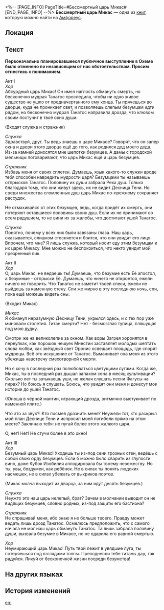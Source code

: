<%-- [PAGE_INFO]
PageTitle=#Бессмертный царь Микас#
[END_PAGE_INFO] --%>
{{Дополнить}}
{{Книга Инфобокс
|id           = 435
|Название     = 
|Изображение  = Предмет Бессмертный царь Микас.png
|Мир          = Амфореус
|Томов        = 1
|Автор        = <!--нужно добавить-->
|Описание     = Изначально эту пьесу должны были играть в Охеме. Она повествует о деяниях царя Микаса, который пытался обмануть Танатос. В конце концов, его наказали титаны.
|Том1         = {{tx}}
|Источник1    = {{tx|Отсутствует источник}}
|Персонажи    = 
|Фракции      = 
}}
'''Бессмертный царь Микас''' — одна из [[Книги|книг]], которую можно найти на [[Амфореус]].

==Локация==
{{Отметка карты|<!--название карты-->|<!--id отметки-->}}

==Текст==
'''Первоначально планировавшееся публичное выступление в Охеме было отменено по независящим от нас обстоятельствам. Просим отнестись с пониманием.'''

Акт I<br />
''Хор''<br />
Абсурдный царь Микас! Он имел наглость обмануть смерть, но бесконечно мудрая Танатос проследила, чтобы ни одно живое существо не ушло от предначертанного ему конца. Ты прячешься во дворце, куда не проникает свет, и позволяешь слепым безумцам идти рядом, но бесконечно мудрая Танатос направила дрозда, что клювом своим постучит в твоё окно души.

(Входят служка и стражник)

''Служка''<br />
Здравствуй, друг. Ты ведь знаешь о царе Микасе? Говорят, что он запер окна и двери этого дворца ещё до того, как родился дед моего деда. Из-за камней доносятся мне шепотки безумцев. А дамы с городской мельницы поговаривают, что царь Микас ещё и царь безумцев.

''Стражник''<br />
Избавь меня от своих сплетен. Думаешь, язык какого-то служки вроде тебя способен навредить мудрости царя? Безумцами ты называешь отпрысков Танатос. Половину их души забрала Река душ. Только благодаря тому, что они живут здесь, их не видит Десница Тени. Но среди множества сломленных душ царь Микас по-прежнему сохраняет рассудок.

Не отмахивайся от этих безумцев, ведь, когда придёт их смерть, они потеряют оставшиеся половины своих душ. Если их не принимают со всем радушием, то не вини их за жалобы, что достигают ушей Танатос.

''Служка''<br />
Понятно, почему у всех них были завязаны глаза. Наш царь, оказывается, слишком стесняется и боится, что они увидят его лицо. Впрочем, что мне? Я лишь служка, который носит еду этим безумцам и их царю Микасу. Мне можно не беспокоиться, что некто увидит мой презренный лик.

Акт II<br />
''Хор''<br />
О, царь Микас, не ведаешь ты! Думаешь, что безумие есть Её апостол, а безумные - отпрыски Её. Думаешь, что ничего не откроется, ежели ничего не говорить. Что Танатос не заметит твоей спеси, ежели не выйдешь за каменную стену. Спи же мирно в эту последнюю ночь, спи, пока ещё можешь видеть сны.

(Входит Микас)

''Микас''<br />
Я обманул неразумную Десницу Тени, укрылся здесь, и с тех пор уже миновали столетия. Титан смерти? Нет - безмозглая тупица, пляшущая под мою дудку.

Смотри же на великолепие за окном. Как воры Загрея хоронятся в переулках, как порошок чешуек Мнестии заставляет молодых шептать слова любви, как звёздный свет Оронис освещает площадь, где спорят мудрецы. Всё это искушение от Танатос. Выманивает она меня из этого убежища навстречу смехотворной смерти.

Но я хочу в последний раз полюбоваться цветущими лугами. Когда же, Микас, ты в последний раз дышал запахом сена в месяц культивации? Сколько лет ты затыкаешь уши, не желая слушать песни Фагусы на пирах? Но боюсь я слушать. Боюсь, что увидят они меня и донесут мои истории до ушей Танатос.

(Юноша в чёрной мантии, играющий дрозда, ритмично выстукивает по каменной плите.)

Что это за звук?! Кто посмел дразнить меня? Неужели тот, кто раскрыл мой план Деснице Тени и испросил моей погибели прямо на этом месте? Заклинаю тебя: не пугай более этого жалкого царя.

О, нет! Нет! Не стучи более в это окно!

Акт III<br />
''Хор''<br />
Безумный царь Микас! Уходишь ты из-под сени грозных стен, ведёшь с собой свою орду безумцев. Если б можно было сварить из глупости вино, даже Кубок Изобилия аплодировала бы твоему невежеству. Но ты, увы, бездумен, как ребёнок. Не в силах ты понять людских насмешек, не в силах убежать от выкриков поэтов.

(Микас молча выходит из дворца, за ним идут десять безумцев.)

''Служка''<br />
Неужто это наш царь нелепый, брат? Зачем в молчании выводит он не видящих безумцев, словно родных, из-под защиты его бастиона?

''Стражник''<br />
Не спрашивай меня, ибо знаю я не больше твоего. Правду может ведать лишь дрозд Танатос. Осмелюсь предположить, что с самого начала не мог наш царь обмануть Танатос. Та лишь забрала половину души, вызвала безумие в Микасе, но не одарила его равной смертью.

''Хор''<br />
Неумирающий царь Микас! Путь твой лежит в увядшие луга, ты потеряешься под взглядами толпы. Преподнесли тебе титаны дар, так радуйся. Ликуй от бесконечной жизни посреди безумства!

==На других языках==
{{На других языках
|en   = The Immortal King Mikas
|zhs  = 不死的弥卡斯王
|zht  = 不死的彌卡斯王
|ja   = 不死身のミカース王
|ko   = 불사의 미카스 왕
|es   = El rey Mikas inmortal
|fr   = Mikas, le roi immortel
|ru   = Бессмертный царь Микас
|th   = ราชา Mikas ผู้เป็นอมตะ
|vi   = Vua Mikas Bất Tử
|de   = Der unsterbliche König Mikas
|id   = Raja Mikas yang Abadi
|pt   = O Imortal Rei Mikas
}}

==История изменений==
{{История изменений|3.5}}

[[en:]]